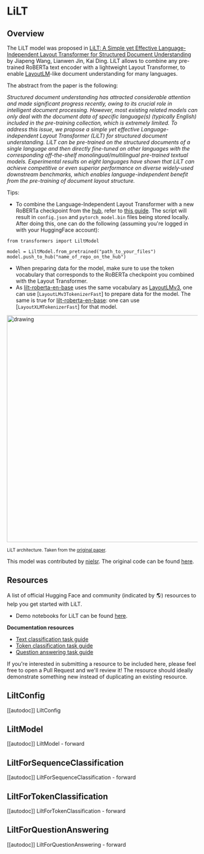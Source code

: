 <!--Copyright 2022 The HuggingFace Team. All rights reserved.

Licensed under the Apache License, Version 2.0 (the "License"); you may not use this file except in compliance with
the License. You may obtain a copy of the License at

http://www.apache.org/licenses/LICENSE-2.0

Unless required by applicable law or agreed to in writing, software distributed under the License is distributed on
an "AS IS" BASIS, WITHOUT WARRANTIES OR CONDITIONS OF ANY KIND, either express or implied. See the License for the
specific language governing permissions and limitations under the License.
-->

# LiLT

## Overview

The LiLT model was proposed in [LiLT: A Simple yet Effective Language-Independent Layout Transformer for Structured Document Understanding](https://arxiv.org/abs/2202.13669) by Jiapeng Wang, Lianwen Jin, Kai Ding.
LiLT allows to combine any pre-trained RoBERTa text encoder with a lightweight Layout Transformer, to enable [LayoutLM](layoutlm)-like document understanding for many
languages.

The abstract from the paper is the following:

*Structured document understanding has attracted considerable attention and made significant progress recently, owing to its crucial role in intelligent document processing. However, most existing related models can only deal with the document data of specific language(s) (typically English) included in the pre-training collection, which is extremely limited. To address this issue, we propose a simple yet effective Language-independent Layout Transformer (LiLT) for structured document understanding. LiLT can be pre-trained on the structured documents of a single language and then directly fine-tuned on other languages with the corresponding off-the-shelf monolingual/multilingual pre-trained textual models. Experimental results on eight languages have shown that LiLT can achieve competitive or even superior performance on diverse widely-used downstream benchmarks, which enables language-independent benefit from the pre-training of document layout structure.*

Tips:

- To combine the Language-Independent Layout Transformer with a new RoBERTa checkpoint from the [hub](https://huggingface.co/models?search=roberta), refer to [this guide](https://github.com/jpWang/LiLT#or-generate-your-own-checkpoint-optional).
The script will result in `config.json` and `pytorch_model.bin` files being stored locally. After doing this, one can do the following (assuming you're logged in with your HuggingFace account):

```
from transformers import LiltModel

model = LiltModel.from_pretrained("path_to_your_files")
model.push_to_hub("name_of_repo_on_the_hub")
```

- When preparing data for the model, make sure to use the token vocabulary that corresponds to the RoBERTa checkpoint you combined with the Layout Transformer.
- As [lilt-roberta-en-base](https://huggingface.co/SCUT-DLVCLab/lilt-roberta-en-base) uses the same vocabulary as [LayoutLMv3](layoutlmv3), one can use [`LayoutLMv3TokenizerFast`] to prepare data for the model.
The same is true for [lilt-roberta-en-base](https://huggingface.co/SCUT-DLVCLab/lilt-infoxlm-base): one can use [`LayoutXLMTokenizerFast`] for that model.

<img src="https://huggingface.co/datasets/huggingface/documentation-images/resolve/main/transformers/model_doc/lilt_architecture.jpg"
alt="drawing" width="600"/>

<small> LiLT architecture. Taken from the <a href="https://arxiv.org/abs/2202.13669">original paper</a>. </small>

This model was contributed by [nielsr](https://huggingface.co/nielsr).
The original code can be found [here](https://github.com/jpwang/lilt).

## Resources

A list of official Hugging Face and community (indicated by 🌎) resources to help you get started with LiLT.

- Demo notebooks for LiLT can be found [here](https://github.com/NielsRogge/Transformers-Tutorials/tree/master/LiLT).

**Documentation resources**
- [Text classification task guide](./tasks/sequence_classification)
- [Token classification task guide](./tasks/token_classification)
- [Question answering task guide](./tasks/question_answering)

If you're interested in submitting a resource to be included here, please feel free to open a Pull Request and we'll review it! The resource should ideally demonstrate something new instead of duplicating an existing resource.

## LiltConfig

[[autodoc]] LiltConfig

## LiltModel

[[autodoc]] LiltModel
    - forward

## LiltForSequenceClassification

[[autodoc]] LiltForSequenceClassification
    - forward

## LiltForTokenClassification

[[autodoc]] LiltForTokenClassification
    - forward

## LiltForQuestionAnswering

[[autodoc]] LiltForQuestionAnswering
    - forward
